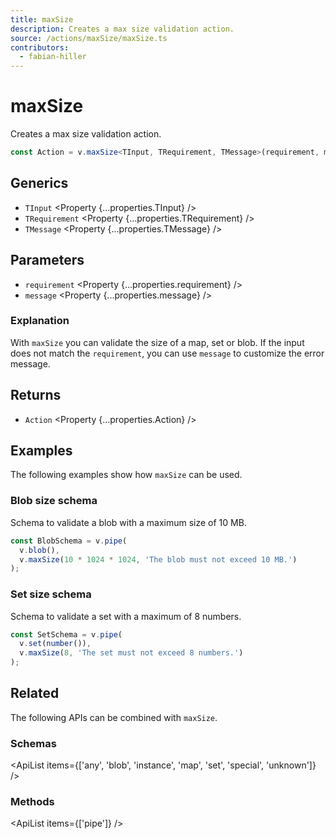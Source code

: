 ```yaml
---
title: maxSize
description: Creates a max size validation action.
source: /actions/maxSize/maxSize.ts
contributors:
  - fabian-hiller
---
```



# maxSize

Creates a max size validation action.

```ts
const Action = v.maxSize<TInput, TRequirement, TMessage>(requirement, message);
```

## Generics

- `TInput` <Property {...properties.TInput} />
- `TRequirement` <Property {...properties.TRequirement} />
- `TMessage` <Property {...properties.TMessage} />

## Parameters

- `requirement` <Property {...properties.requirement} />
- `message` <Property {...properties.message} />

### Explanation

With `maxSize` you can validate the size of a map, set or blob. If the input does not match the `requirement`, you can use `message` to customize the error message.

## Returns

- `Action` <Property {...properties.Action} />

## Examples

The following examples show how `maxSize` can be used.

### Blob size schema

Schema to validate a blob with a maximum size of 10 MB.

```ts
const BlobSchema = v.pipe(
  v.blob(),
  v.maxSize(10 * 1024 * 1024, 'The blob must not exceed 10 MB.')
);
```

### Set size schema

Schema to validate a set with a maximum of 8 numbers.

```ts
const SetSchema = v.pipe(
  v.set(number()),
  v.maxSize(8, 'The set must not exceed 8 numbers.')
);
```

## Related

The following APIs can be combined with `maxSize`.

### Schemas

<ApiList
  items={['any', 'blob', 'instance', 'map', 'set', 'special', 'unknown']}
/>

### Methods

<ApiList items={['pipe']} />
